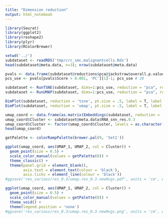 ```yaml
---
title: "Dimension reduction"
output: html_notebook
---
```


```r
library(Seurat)
library(ggplot2)
library(reshape2)
library(plyr)
library(RColorBrewer)

```

```r
setwd('../')
subdataset <- readRDS('tmp/crc_smc.malignantcells.Rds')
head(subdataset@meta.data, n=3); nrow(subdataset@meta.data)

```

```r
pvals <- data.frame(subdataset@reductions$pca@jackstraw$overall.p.values)
pcs_use <- pvals[pvals$Score > 0.001, 'PC'][1]-1; pcs_use # 28

```

```r
subdataset <- RunTSNE(subdataset, dims=1:pcs_use, reduction = "pca", reduction.key='tSNE', dim.embed=2, seed.use = 22082301)
subdataset <- RunUMAP(subdataset, dims=1:pcs_use, reduction = "pca", reduction.key='UMAP', n.components=2, min.dist=0.2, seed.use = 22082351)

DimPlot(subdataset, reduction = 'tsne', pt.size = .5, label = T, label.size = 7, cols = getPalette(8))
DimPlot(subdataset, reduction = 'umap', pt.size = .5, label = T, label.size = 7, cols = getPalette(8))

```

```r
umap_coord <- data.frame(as.matrix(Embeddings(subdataset, reduction = 'umap')), check.names = F, check.rows = F)
umap_coord$Cluster <- subdataset@meta.data$RNA_snn_res.0.3
umap_coord$Cluster <- factor(umap_coord$Cluster, levels = as.character(c(0:7)))
head(umap_coord)

getPalette <- colorRampPalette(brewer.pal(9, 'Set1'))

ggplot(umap_coord, aes(UMAP_1, UMAP_2, col = Cluster)) +
  geom_point(size = 0.5) +
  scale_color_manual(values = getPalette(8)) +
  theme_classic() +
  theme(panel.grid = element_blank(),
        axis.text = element_text(colour = 'black'),
        axis.ticks = element_line(colour = 'black'))
#ggsave('res_various/res_0.3/umap.res_0.3.newHvgs.pdf', units = 'cm', width = 10, height = 8)

```

```r
ggplot(umap_coord, aes(UMAP_1, UMAP_2, col = Cluster)) +
  geom_point(size = 0.5) +
  scale_color_manual(values = getPalette(8)) +
  theme_void() +
  theme(legend.position = 'none')
#ggsave('res_various/res_0.3/umap.res_0.3.newHvgs.png', units = 'cm', width = 6, height = 6)

```

